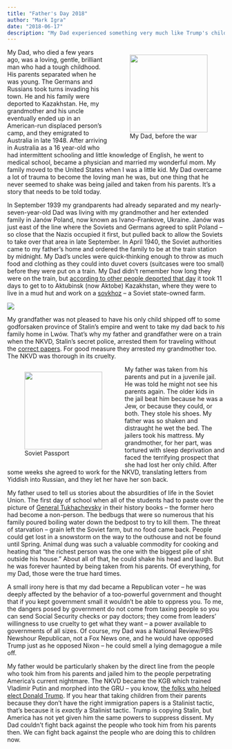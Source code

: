 ```yaml
---
title: "Father's Day 2018"
author: "Mark Igra"
date: "2018-06-17"
description: "My Dad experienced something very much like Trump's child separation policy in Stalin's Soviet Union."
---
```



<figure style="float:right;display:inline-block;padding-left:12px;padding-bottom: 6px">
<img src="images/dad_as_a_boy.jpg" style="width:180px"><br>
<figcaption>My Dad, before the war</figcaption> 
</figure>

My Dad, who died a few years ago, was a loving, gentle, brilliant man who had a tough childhood. His parents separated when he was young. The Germans and Russians took turns invading his town. He and his family were deported to Kazakhstan. He, my grandmother and his uncle eventually ended up in an American-run displaced person’s camp, and they emigrated to Australia in late 1948. After arriving in Australia as a 16 year-old who had intermittent schooling and little knowledge of English, he went to medical school, became a physician and married my wonderful mom. My family moved to the United States when I was a little kid. My Dad overcame a lot of trauma to become the loving man he was, but one thing that he never seemed to shake was being jailed and taken from his parents. It’s a story that needs to be told today.

In September 1939 my grandparents had already separated and my nearly-seven-year-old Dad was living with my grandmother and her extended family in Janów Poland, now known as Ivano-Frankove, Ukraine. Janów was just east of the line where the Soviets and Germans agreed to split Poland – so close that the Nazis occupied it first, but pulled back to allow the Soviets to take over that area in late September. In April 1940, the Soviet authorities came to my father’s home and ordered the family to be at the train station by midnight. My Dad’s uncles were quick-thinking enough to throw as much food and clothing as they could into duvet covers (suitcases were too small) before they were put on a train. My Dad didn’t remember how long they were on the train, but [according to other people deported that day](http://www.ruf.rice.edu/~sarmatia/102/221ptas.html) it took 11 days to get to to Aktubinsk (now Aktobe) Kazakhstan, where they were to live in a mud hut and work on a [sovkhoz](https://en.wikipedia.org/wiki/Sovkhoz) – a Soviet state-owned farm.

![](images/dad_map.png)

My grandfather was not pleased to have his only child shipped off to some godforsaken province of Stalin’s empire and went to take my dad back to _his_ family home in Lwów. That’s why my father and grandfather were on a train when the NKVD, Stalin’s secret police, arrested them for traveling without the [correct papers](https://en.wikipedia.org/wiki/Passport_system_in_the_Soviet_Union). For good measure they arrested my grandmother too. The NKVD was thorough in its cruelty.

<figure style="float:left;display:inline-block;padding-right: 12px">
<img src="https://upload.wikimedia.org/wikipedia/commons/thumb/0/03/PasUSSR_1.jpg/220px-PasUSSR_1.jpg" style="width:180px"><br>
<figcaption>Soviet Passport</figcaption> 
</figure>

My father was taken from his parents and put in a juvenile jail. He was told he might not see his parents again. The older kids in the jail beat him because he was a Jew, or because they could, or both. They stole his shoes. My father was so shaken and distraught he wet the bed. The jailers took his mattress. My grandmother, for her part, was tortured with sleep deprivation and faced the terrifying prospect that she had lost her only child. After some weeks she agreed to work for the NKVD, translating letters from Yiddish into Russian, and they let her have her son back.

My father used to tell us stories about the absurdities of life in the Soviet Union. The first day of school when all of the students had to paste over the picture of [General Tukhachevsky](https://en.wikipedia.org/wiki/Mikhail_Tukhachevsky) in their history books – the former hero had become a non-person. The bedbugs that were so numerous that his family poured boiling water down the bedpost to try to kill them. The threat of starvation – grain left the Soviet farm, but no food came back. People could get lost in a snowstorm on the way to the outhouse and not be found until Spring. Animal dung was such a valuable commodity for cooking and heating that “the richest person was the one with the biggest pile of shit outside his house.” About all of that, he could shake his head and laugh. But he was forever haunted by being taken from his parents. Of everything, for my Dad, those were the true hard times.

A small irony here is that my dad became a Republican voter – he was deeply affected by the behavior of a too-powerful government and thought that if you kept government small it wouldn’t be able to oppress you. To me, the dangers posed by government do not come from taxing people so you can send Social Security checks or pay doctors; they come from leaders’ willingness to use cruelty to get what they want – a power available to governments of all sizes. Of course, my Dad was a National Review/PBS Newshour Republican, not a Fox News one, and he would have opposed Trump just as he opposed Nixon – he could smell a lying demagogue a mile off.

My father would be particularly shaken by the direct line from the people who took him from his parents and jailed him to the people perpetrating America’s current nightmare. The NKVD became the KGB which trained Vladimir Putin and morphed into the GRU – you know, [the folks who helped elect Donald Trump](https://www.washingtonpost.com/news/politics/wp/2018/03/28/the-web-of-connections-between-trump-and-putin-visualized/?utm_term=.b2fbbcde89d2). If you hear that taking children from their parents because they don’t have the right immigration papers is a Stalinist tactic, that’s because it is _exactly_ a Stalinist tactic. Trump is copying Stalin, but America has not yet given him the same powers to suppress dissent. My Dad couldn’t fight back against the people who took him from his parents then. We can fight back against the people who are doing this to children now.